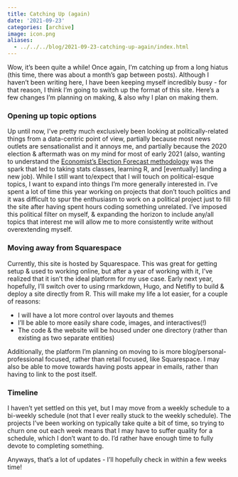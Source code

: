 ```yaml
---
title: Catching Up (again)
date: '2021-09-23'
categories: [archive]
image: icon.png
aliases: 
  - ../../../blog/2021-09-23-catching-up-again/index.html
---
```


Wow, it’s been quite a while! Once again, I’m catching up from a long hiatus (this time, there was about a month’s gap between posts). Although I haven’t been writing here, I have been keeping myself incredibly busy - for that reason, I think I’m going to switch up the format of this site. Here’s a few changes I’m planning on making, & also why I plan on making them.

### Opening up topic options

Up until now, I’ve pretty much exclusively been looking at politically-related things from a data-centric point of view, partially because most news outlets are sensationalist and it annoys me, and partially because the 2020 election & aftermath was on my mind for most of early 2021 (also, wanting to understand the [Economist’s Election Forecast methodology](https://projects.economist.com/us-2020-forecast/president/how-this-works) was the spark that led to taking stats classes, learning R, and [eventually] landing a new job). While I still want to/expect that I will touch on political-esque topics, I want to expand into things I’m more generally interested in. I’ve spent a lot of time this year working on projects that don’t touch politics and it was difficult to spur the enthusiasm to work on a political project just to fill the site after having spent hours coding something unrelated. I’ve imposed this political filter on myself, & expanding the horizon to include any/all topics that interest me will allow me to more consistently write without overextending myself.

### Moving away from Squarespace

Currently, this site is hosted by Squarespace. This was great for getting setup & used to working online, but after a year of working with it, I’ve realized that it isn’t the ideal platform for my use case. Early next year, hopefully, I’ll switch over to using rmarkdown, Hugo, and Netifly to build & deploy a site directly from R. This will make my life a lot easier, for a couple of reasons:

* I will have a lot more control over layouts and themes
* I’ll be able to more easily share code, images, and interactives(!)
* The code & the website will be housed under one directory (rather than existing as two separate entities)

Additionally, the platform I’m planning on moving to is more blog/personal-professional focused, rather than retail focused, like Squarespace. I may also be able to move towards having posts appear in emails, rather than having to link to the post itself. 

### Timeline

I haven’t yet settled on this yet, but I may move from a weekly schedule to a bi-weekly schedule (not that I ever really stuck to the weekly schedule). The projects I’ve been working on typically take quite a bit of time, so trying to churn one out each week means that I may have to suffer quality for a schedule, which I don’t want to do. I’d rather have enough time to fully devote to completing something.

Anyways, that’s a lot of updates - I’ll hopefully check in within a few weeks time!


